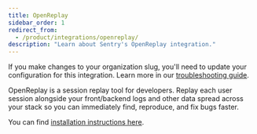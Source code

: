```yaml
---
title: OpenReplay
sidebar_order: 1
redirect_from:
  - /product/integrations/openreplay/
description: "Learn about Sentry's OpenReplay integration."
---
```


<Alert level="warning">

If you make changes to your organization slug, you'll need to update your configuration for this integration. Learn more in our [troubleshooting guide](/product/integrations/troubleshooting).

</Alert>

OpenReplay is a session replay tool for developers. Replay each user session alongside your front/backend logs and other data spread across your stack so you can immediately find, reproduce, and fix bugs faster.

You can find [installation instructions here](https://docs.openreplay.com/integrations/sentry).
